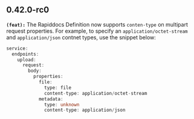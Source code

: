 ## 0.42.0-rc0
**`(feat):`** The Rapiddocs Definition now supports `conten-type` on multipart request properties.
For example, to specify an `application/octet-stream` and `application/json`
contnet types, use the snippet below:

```ts
service:
  endpoints:
    upload:
      request:
        body:
          properties:
            file:
              type: file
              content-type: application/octet-stream
            metadata:
              type: unknown
              content-type: application/json
```


